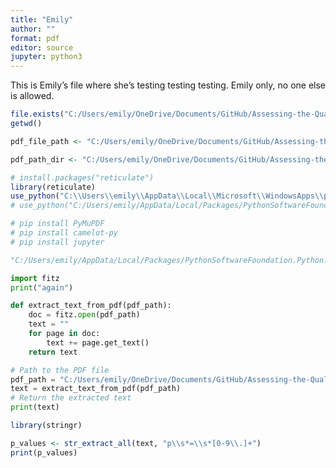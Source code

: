 ```yaml
---
title: "Emily"
author: ""
format: pdf
editor: source
jupyter: python3
---
```


This is Emily's file where she's testing testing testing. Emily only, no one else is allowed. 

```r
file.exists("C:/Users/emily/OneDrive/Documents/GitHub/Assessing-the-Quality-of-Nutrition-Research/Test PDFs/Nkomo et al. - 2006 - Burden of valvular heart diseases a population-ba.pdf")
getwd()

pdf_file_path <- "C:/Users/emily/OneDrive/Documents/GitHub/Assessing-the-Quality-of-Nutrition-Research/Test PDFs/Nkomo et al. - 2006 - Burden of valvular heart diseases a population-ba.pdf"

pdf_path_dir <- "C:/Users/emily/OneDrive/Documents/GitHub/Assessing-the-Quality-of-Nutrition-Research/Test PDFs"
```

```r
# install.packages("reticulate")
library(reticulate)
use_python("C:\\Users\\emily\\AppData\\Local\\Microsoft\\WindowsApps\\python.exe")
# use_python("C:/Users/emily/AppData/Local/Packages/PythonSoftwareFoundation.Python.3.11_qbz5n2kfra8p0/LocalCache/local-packages/Python311/Scripts")
```

```python
# pip install PyMuPDF
# pip install camelot-py
# pip install jupyter

"C:/Users/emily/AppData/Local/Packages/PythonSoftwareFoundation.Python.3.11_qbz5n2kfra8p0/LocalCache/local-packages/Python311/Scripts"

import fitz
print("again")

def extract_text_from_pdf(pdf_path):
    doc = fitz.open(pdf_path)
    text = ""
    for page in doc:
        text += page.get_text()
    return text

# Path to the PDF file
pdf_path = "C:/Users/emily/OneDrive/Documents/GitHub/Assessing-the-Quality-of-Nutrition-Research/Test PDFs/Nkomo et al. - 2006 - Burden of valvular heart diseases a population-ba.pdf"
text = extract_text_from_pdf(pdf_path)
# Return the extracted text
print(text)
```
```r
library(stringr)

p_values <- str_extract_all(text, "p\\s*=\\s*[0-9\\.]+")
print(p_values)
```

